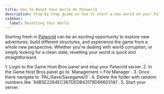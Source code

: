 ```yaml
---
title: How To Reset Your World On Palworld
description: Step-by-step guide on how to start a new world on your Palworld server.
sidebar:
  label: Resetting Your World
---
```


Starting fresh in [Palworld](https://www.gamehostbros.com/palworld-server-hosting/) can be an exciting opportunity to explore new adventures, build different structures, and experience the game from a whole new perspective. Whether you're dealing with world corruption, or simply looking for a clean slate, resetting your world is quick and straightforward.

<Steps>
1. Login to the Game Host Bros panel and stop your Palworld server.
2. In the Game Host Bros panel go to `Management > File Manager`.
3. Once there navigate to `PAL/Save/Savegame/0`.
4. Delete the folder with random numbers like `84B5E2264EC387DEDB43179D666031A1`.
5. Start your server.
</Steps>